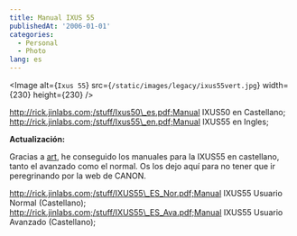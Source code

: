 ```yaml
---
title: Manual IXUS 55
publishedAt: '2006-01-01'
categories:
  - Personal
  - Photo
lang: es
---
```


<Image
  alt={`Ixus 55`}
  src={`/static/images/legacy/ixus55vert.jpg`}
  width={230}
  height={230}
/>

http://rick.jinlabs.com;/stuff/Ixus50\_es.pdf;Manual IXUS50 en Castellano; http://rick.jinlabs.com;/stuff/Ixus55\_en.pdf;Manual IXUS55 en Ingles;

**Actualización:**

Gracias a [art](http://rick.jinlabs.com/archivos/2006/01/02/ixus-55-manual-y-demas/?preview=true#comment-2348), he conseguido los manuales para la IXUS55 en castellano, tanto el avanzado como el normal. Os los dejo aquí para no tener que ir peregrinando por la web de CANON.

http://rick.jinlabs.com;/stuff/IXUS55\_ES_Nor.pdf;Manual IXUS55 Usuario Normal (Castellano); http://rick.jinlabs.com;/stuff/IXUS55\_ES_Ava.pdf;Manual IXUS55 Usuario Avanzado (Castellano);
